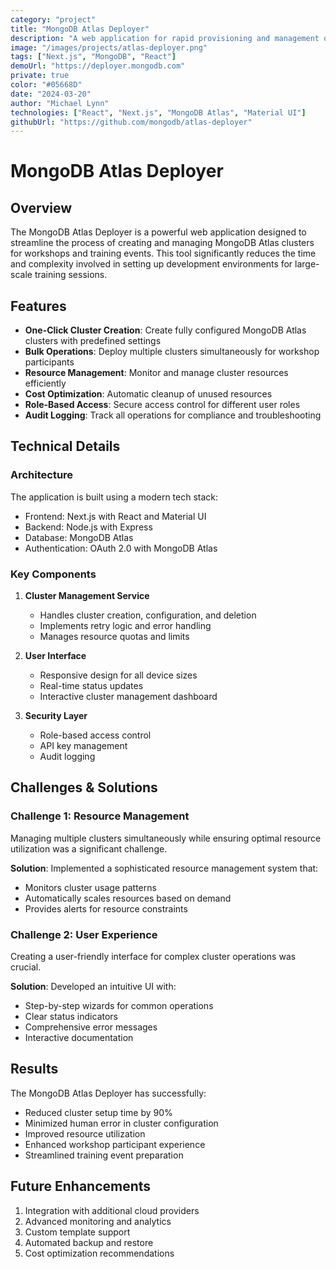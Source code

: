```yaml
---
category: "project"
title: "MongoDB Atlas Deployer"
description: "A web application for rapid provisioning and management of MongoDB Atlas clusters for workshops and training events."
image: "/images/projects/atlas-deployer.png"
tags: ["Next.js", "MongoDB", "React"]
demoUrl: "https://deployer.mongodb.com"
private: true
color: "#05668D"
date: "2024-03-20"
author: "Michael Lynn"
technologies: ["React", "Next.js", "MongoDB Atlas", "Material UI"]
githubUrl: "https://github.com/mongodb/atlas-deployer"
---
```


# MongoDB Atlas Deployer

## Overview
The MongoDB Atlas Deployer is a powerful web application designed to streamline the process of creating and managing MongoDB Atlas clusters for workshops and training events. This tool significantly reduces the time and complexity involved in setting up development environments for large-scale training sessions.

## Features
- **One-Click Cluster Creation**: Create fully configured MongoDB Atlas clusters with predefined settings
- **Bulk Operations**: Deploy multiple clusters simultaneously for workshop participants
- **Resource Management**: Monitor and manage cluster resources efficiently
- **Cost Optimization**: Automatic cleanup of unused resources
- **Role-Based Access**: Secure access control for different user roles
- **Audit Logging**: Track all operations for compliance and troubleshooting

## Technical Details

### Architecture
The application is built using a modern tech stack:
- Frontend: Next.js with React and Material UI
- Backend: Node.js with Express
- Database: MongoDB Atlas
- Authentication: OAuth 2.0 with MongoDB Atlas

### Key Components
1. **Cluster Management Service**
   - Handles cluster creation, configuration, and deletion
   - Implements retry logic and error handling
   - Manages resource quotas and limits

2. **User Interface**
   - Responsive design for all device sizes
   - Real-time status updates
   - Interactive cluster management dashboard

3. **Security Layer**
   - Role-based access control
   - API key management
   - Audit logging

## Challenges & Solutions

### Challenge 1: Resource Management
Managing multiple clusters simultaneously while ensuring optimal resource utilization was a significant challenge.

**Solution**: Implemented a sophisticated resource management system that:
- Monitors cluster usage patterns
- Automatically scales resources based on demand
- Provides alerts for resource constraints

### Challenge 2: User Experience
Creating a user-friendly interface for complex cluster operations was crucial.

**Solution**: Developed an intuitive UI with:
- Step-by-step wizards for common operations
- Clear status indicators
- Comprehensive error messages
- Interactive documentation

## Results
The MongoDB Atlas Deployer has successfully:
- Reduced cluster setup time by 90%
- Minimized human error in cluster configuration
- Improved resource utilization
- Enhanced workshop participant experience
- Streamlined training event preparation

## Future Enhancements
1. Integration with additional cloud providers
2. Advanced monitoring and analytics
3. Custom template support
4. Automated backup and restore
5. Cost optimization recommendations 